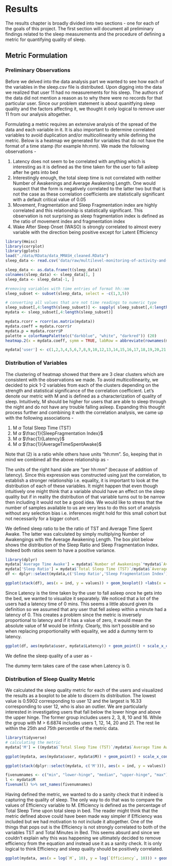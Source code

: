 # Results
The results chapter is broadly divided into two sections - one for each of the goals of this project. The first section will document all preliminary findings related to the sleep measurements and the procedure of defining a metric for quantifying quality of sleep.

## Metric Formulation
### Preliminary Observations
Before we delved into the data analysis part we wanted to see how each of the variables in the sleep.csv file is distributed. Upon digging into the data we realized that user 11 had no measurements for his sleep. The authors of the data did not mention a reason as to why there were no records for that particular user. Since our problem statement is about quanitfying sleep quality and the factors affecting it, we thought it only logical to remove user 11 from our analysis altogether.

Formulating a metric requires an extensive analysis of the spread of the data and each variable in it. It is also important to determine correlated variables to avoid duplication and/or multicollinearity while defining the metric. Below is a heatmap we generated for variables that do not have the format of a time stamp (for example hh:mm). We made the following observations - 

(1) Latency does not seem to be correlated with anything which is interesting as it is defined as the time taken for the user to fall asleep after he gets into bed
(2) Interestingly enough, the total sleep time is not correlated with neither Number of Awakenings and Average Awakening Length. One would suspect that the form is negatively correlated to the latter two but that is not the case as these correlation coefficients are statistically significant with a default critical value of 0.05
(3) Movement, Fragmentation and Sleep Fragmentation index are highly correlated and this relationship is statistically significant. This observation is not surprising as sleep fragmentation index is defined as the ratio of movement index and fragmentation index
(4) Wake After Sleep Onset (WASO) is strongly correlated to almost every variable with the direction being positive except for Latent Efficiency


```r
library(Hmisc)
library(corrplot)
library(gplots)
load("./data/RData/data_MMASH_cleaned.RData")
sleep_data <- read.csv('data/raw/multilevel-monitoring-of-activity-and-sleep-in-healthy-people-1.0.0/main_sleep_transformed.csv')

sleep_data <- as.data.frame(t(sleep_data))
colnames(sleep_data) <- sleep_data[1, ]
sleep_data <- sleep_data[-1, ]

#removing variables with time entries of format hh::mm
sleep_subset <- subset(sleep_data, select = -c(1,3,5))

# converting all values that are not time readings to numeric type
sleep_subset[,4:length(sleep_subset)] <- sapply( sleep_subset[,4:length(sleep_subset)], as.numeric)
mydata <- sleep_subset[,4:length(sleep_subset)]

mydata.rcorr = rcorr(as.matrix(mydata))
mydata.coeff = mydata.rcorr$r
mydata.p = mydata.rcorr$P
palette = colorRampPalette(c("darkblue", "white", "darkred")) (20)
heatmap.2(x = mydata.coeff, symm = TRUE, labRow = abbreviate(rownames(mydata.coeff), minlength = 24), labCol = abbreviate(colnames(mydata.coeff), minlength = 24), col = palette, margins=c(10,16), srtCol=45,main = "heatmap", density.info="none", trace="none")

mydata['user'] <- c(1,2,3,4,5,6,7,8,9,10,12,13,14,15,16,17,18,19,20,21,22)
```

### Distribution of Variables
The clustering of heatmap showed that there are 3 clear clusters which are consistent with the observations we made. To avoid multicollinearity, we decided to pick 1-2 variables from each of the clusters depending on the strength and statistical significance of the correlation coefficient. Let's denote our metric with M and is defined as a characterization of quality of sleep. Intuitively, M should be higher for users that are able to sleep through the night and do not have any trouble falling asleep. Expanding this thought process further and combining it with the correlation analysis, we came up with the following associations - 

(1) M $\alpha$ Total Sleep Time (TST)
(2) M $\alpha$ $\frac{1}{SleepFragmentation Index}$
(3) M $\alpha$ $\frac{1}{Latency}$
(4) M $\alpha$ $\frac{1}{AverageTimeSpentAwake}$

Note that (2) is a ratio while others have units "hh:mm". So, keeping that in mind we combined all the above relationship as - 

\begin{align*}
M \alpha (\frac{TST}{AverageTimeSpentAwake} + \frac{1}{SleepFragmentationIndex}).\frac{1}{Latency}
\end{align*}

The units of the right hand side are "per hh:mm" (because of addition of latency). Since this expression was constructed using just the correlation, to establish a stronger relationship i.e. equality, it is important to look at the distribution of each of these variables. It might happen that even though intuitively one might think that a variable should have an effect on the sleep quality but if in reality the distribution of that variable turns out to be narrow then including it would not be a good idea. We would like to stress that the number of samples available to us are very less to do this sort of analysis without any selection bias i.e. inferences might hold for this small cohort but not necessarily for a bigger cohort.

We defined sleep ratio to be the ratio of TST and Average Time Spent Awake. The latter was calculated by simply multiplying Number of Awakengings with the Average Awakening Length. The box plot below shows the distribution of the Sleep Ratio and Sleep Fragmentation Index. Indeed both ratios seem to have a positive variance. 
```r
library(dplyr)
mydata['Average Time Awake'] = mydata$`Number of Awakenings`*mydata$`Average Awakening Length`
mydata['Sleep Ratio'] = mydata$`Total Sleep Time (TST)`/mydata$`Average Time Awake`
df <- dplyr::select(mydata,c('Sleep Ratio','Sleep Fragmentation Index'))

ggplot(stack(df), aes(x = ind, y = values)) + geom_boxplot() +labs(x = "", y = "Ratio Values", title = "Distribution of Sleep Ratio and Sleep Fragmentation Index in Cohort") 
```

Since Latency is the time taken by the user to fall asleep once he gets into the bed, we wanted to visualize it separately. We noticed that a lot of the users had a latency time of 0 mins. This seems a little absurd given its definition so we assumed that any user that fell asleep within a minute had a latency of 0. This creates a problem since the metric is inversely proportional to latency and if it has a value of zero, it would mean the absolute value of M would be infinity. Clearly, this isn't possible and so when replacing proportionality with equality, we add a dummy term to latency. 


```r
ggplot(df, aes(mydata$user, mydata$Latency)) + geom_point() + scale_x_continuous(breaks = scales::pretty_breaks(n = 17)) + labs(x = "User ID", y = "Time in Mintues", title = "Latency per User") + theme_bw()
```

We define the sleep quality of a user as - 

\begin{align*}
M = (\frac{TST}{AverageTimeSpentAwake} + \frac{1}{SleepFragmentationIndex}).(\frac{1}{Latency + 1})
\end{align*}

The dummy term takes care of the case when Latency is 0. 

### Distribution of Sleep Quality Metric

We calculated the sleep quality metric for each of the users and visualized the results as a boxplot to be able to discern its distribution. The lowest value is 0.5902 corresponding to user 12 and the largest is 16.33 corresponding to user 12, who is also an outlier. We are particularly interested in investigating users that fall below the lower hinge and above the upper hinge. The former group includes users 2, 3, 8, 10 and 16. While the group with M > 6.6874 includes users 1, 12, 14, 20 and 21. The rest lie within the 25th and 75th percentile of the metric data.
```r
library(tidyverse)
# calculating the metric
mydata['M'] = ((mydata$`Total Sleep Time (TST)`/mydata$`Average Time Awake`)+(1/mydata$`Sleep Fragmentation Index`))*(1/(mydata$Latency + 1))

ggplot(mydata, aes(mydata$user, mydata$M)) + geom_point() + scale_x_continuous(breaks = scales::pretty_breaks(n = 17)) + labs(x = "User ID", y = "Units (per minute)", title = "Sleep Quality of each User") + theme_bw()

ggplot(stack(dplyr::select(mydata, c('M'))), aes(x = ind, y = values))  + geom_boxplot() + geom_jitter() +labs(x = "Sleep Quality", y = "Units (per minute)", title = "Distribution of Sleep Quality") 

fivenumnames <- c("min", "lower-hinge", "median", "upper-hinge", "max")
l <- mydata$M
fivenum(l) %>% set_names(fivenumnames)
```

Having defined the metric, we wanted to do a sanity check that it indeed is capturing the quality of sleep. The only way to do that was to compare the values of Efficiency variable to M. Efficiency is defined as the percentage of Total Sleep Time upon total sleep in bed. The reader might think that the metric defined above could have been made way simpler if Efficiency was included but we had motivation to not include it altogether. One of the things that pops out is the Efficiency is not strongly correlated to both of the variables TST and Total Minutes in Bed. This seems absurd and since we couldn't explain why this was happening we ultimately decided to remove efficiency from the equation and instead use it as a sanity check. It is only logical to think Efficiency and sleep quality should be positively correlated.  




```r
ggplot(mydata, aes(x = log(`M`, 10), y = log(`Efficiency`, 10))) + geom_point() + geom_smooth(method="lm") + labs(title = "Efficiency vs Sleep Quality (log10 scale)")

```